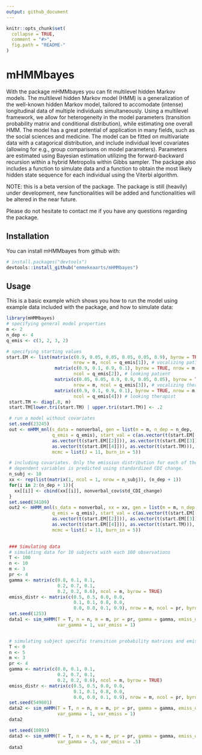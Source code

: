 ```yaml
---
output: github_document
---
```


<!-- README.md is generated from README.Rmd. Please edit that file -->

```r
knitr::opts_chunk$set(
  collapse = TRUE,
  comment = "#>",
  fig.path = "README-"
)
```

# mHMMbayes

  With the \code{R} package mHMMbayes you can fit multilevel hidden Markov models.   The 
  multilevel hidden Markov model (HMM) is a generalization of the well-known
  hidden Markov model, tailored to accomodate (intense) longitudinal data of 
  multiple individuals simultaneously. Using a multilevel framework, we allow 
  for heterogeneity in the model parameters (transition probability matrix and
  conditional distribution), while estimating one overall HMM. The model has a
  great potential of application in  many fields, such as the social sciences 
  and medicine. The model can be fitted on multivariate data with a catagorical 
  distribution, and include individual level covariates (allowing for e.g.,
  group comparisons on model parameters). Parameters are estimated using 
  Bayesian estimation utilizing the forward-backward recursion within a hybrid 
  Metropolis within Gibbs sampler. The package also includes a function to 
  simulate data and a function to obtain the most likely hidden state sequence 
  for each individual using the Viterbi algorithm. 
  
  NOTE: this is a beta version of the package. The package is still (heavily) 
  under development, new functionalities will be added and functionalities will 
  be altered in the near future. 
  
  Please do not hesitate to contact me if you have any questions regarding the 
  package. 

## Installation

You can install mHMMbayes from github with:

```r
# install.packages("devtools")
devtools::install_github("emmekeaarts/mHMMbayes")
```

## Usage

This is a basic example which shows you how to run the model using example data 
included with the package, and how to simulate data:

```r
library(mHMMbayes)
# specifying general model properties
m <- 2
n_dep <- 4
q_emis <- c(3, 2, 3, 2)

# specifying starting values
start.EM <- list(matrix(c(0.9, 0.05, 0.05, 0.05, 0.05, 0.9), byrow = TRUE,
                         nrow = m, ncol = q_emis[1]), # vocalizing patient
                  matrix(c(0.9, 0.1, 0.9, 0.1), byrow = TRUE, nrow = m,
                         ncol = q_emis[2]), # looking patient
                  matrix(c(0.05, 0.05, 0.9, 0.9, 0.05, 0.05), byrow = TRUE,
                         nrow = m, ncol = q_emis[3]), # vocalizing therapist
                  matrix(c(0.9, 0.1, 0.9, 0.1), byrow = TRUE, nrow = m,
                         ncol = q_emis[4])) # looking therapist
 start.TM <- diag(.8, m)
 start.TM[lower.tri(start.TM) | upper.tri(start.TM)] <- .2

 # run a model without covariates
 set.seed(23245)
 out <- mHMM_mnl(s_data = nonverbal, gen = list(m = m, n_dep = n_dep,
                 q_emis = q_emis), start_val = c(as.vector(t(start.EM[[1]])),
                 as.vector(t(start.EM[[2]])), as.vector(t(start.EM[[3]])),
                 as.vector(t(start.EM[[4]])), as.vector(t(start.TM))),
                 mcmc = list(J = 11, burn_in = 5))

 # including covariates. Only the emission distribution for each of the 4
 # dependent variables is predicted using standardized CDI change.
 n_subj <- 10
 xx <- rep(list(matrix(1, ncol = 1, nrow = n_subj)), (n_dep + 1))
 for(i in 2:(n_dep + 1)){
   xx[[i]] <- cbind(xx[[i]], nonverbal_cov$std_CDI_change)
 }
 set.seed(34109)
 out2 <- mHMM_mnl(s_data = nonverbal, xx = xx, gen = list(m = m, n_dep = n_dep,
                 q_emis = q_emis), start_val = c(as.vector(t(start.EM[[1]])),
                 as.vector(t(start.EM[[2]])), as.vector(t(start.EM[[3]])),
                 as.vector(t(start.EM[[4]])), as.vector(t(start.TM))),
                 mcmc = list(J = 11, burn_in = 5))

 
 ### Simulating data
 # simulating data for 10 subjects with each 100 observations
 T <- 100
 n <- 10
 m <- 3
 pr <- 4
 gamma <- matrix(c(0.8, 0.1, 0.1,
                   0.2, 0.7, 0.1,
                   0.2, 0.2, 0.6), ncol = m, byrow = TRUE)
 emiss_distr <- matrix(c(0.5, 0.5, 0.0, 0.0,
                         0.1, 0.1, 0.8, 0.0,
                         0.0, 0.0, 0.1, 0.9), nrow = m, ncol = pr, byrow = TRUE)
 set.seed(1253)
 data1 <- sim_mHMM(T = T, n = n, m = m, pr = pr, gamma = gamma, emiss_distr = emiss_distr,
                   var_gamma = 1, var_emiss = 1)


 # simulating subject specific transition probability matrices and emission distributions only
 T <- 0
 n <- 5
 m <- 3
 pr <- 4
 gamma <- matrix(c(0.8, 0.1, 0.1,
                   0.2, 0.7, 0.1,
                   0.2, 0.2, 0.6), ncol = m, byrow = TRUE)
 emiss_distr <- matrix(c(0.5, 0.5, 0.0, 0.0,
                         0.1, 0.1, 0.8, 0.0,
                         0.0, 0.0, 0.1, 0.9), nrow = m, ncol = pr, byrow = TRUE)
 set.seed(549801)
 data2 <- sim_mHMM(T = T, n = n, m = m, pr = pr, gamma = gamma, emiss_distr = emiss_distr,
                   var_gamma = 1, var_emiss = 1)
 data2

 set.seed(10893)
 data3 <- sim_mHMM(T = T, n = n, m = m, pr = pr, gamma = gamma, emiss_distr = emiss_distr,
                   var_gamma = .5, var_emiss = .5)
 data3


```

